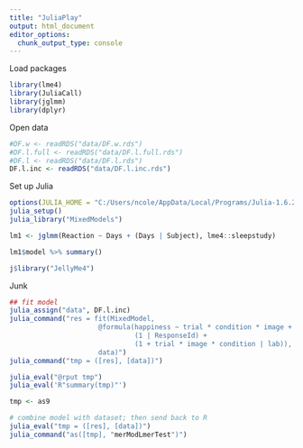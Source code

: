 ```yaml
---
title: "JuliaPlay"
output: html_document
editor_options: 
  chunk_output_type: console
---
```


Load packages
```r
library(lme4)
library(JuliaCall)
library(jglmm)
library(dplyr)
```

Open data
```r
#DF.w <- readRDS("data/DF.w.rds")
#DF.l.full <- readRDS("data/DF.l.full.rds")
#DF.l <- readRDS("data/DF.l.rds")
DF.l.inc <- readRDS("data/DF.l.inc.rds")
```

Set up Julia
```r
options(JULIA_HOME = "C:/Users/ncole/AppData/Local/Programs/Julia-1.6.2/bin/")
julia_setup()
julia_library("MixedModels")
```

```r
lm1 <- jglmm(Reaction ~ Days + (Days | Subject), lme4::sleepstudy)

lm1$model %>% summary()

```


```r

j$library("JellyMe4")
```


Junk
```r

## fit model
julia_assign("data", DF.l.inc)
julia_command("res = fit(MixedModel, 
                      @formula(happiness ~ trial * condition * image +
                               (1 | ResponseId) +
                               (1 + trial * image * condition | lab)), 
                      data)")
julia_command("tmp = ([res], [data])")

julia_eval("@rput tmp")
julia_eval('R"summary(tmp)"')

tmp <- as9

# combine model with dataset; then send back to R
julia_eval("tmp = ([res], [data])")
julia_command("as([tmp], "merModLmerTest")")
```

